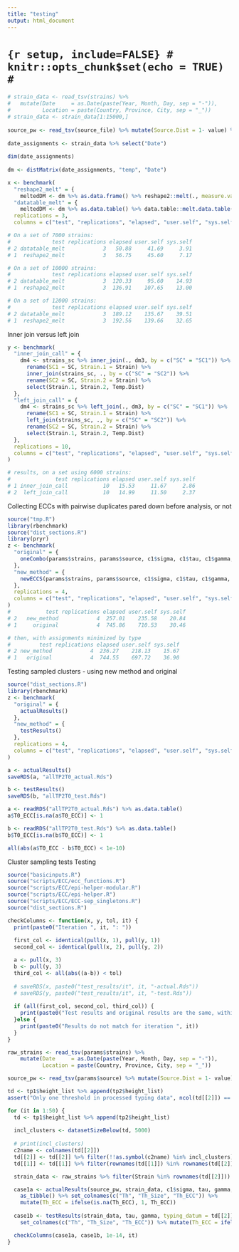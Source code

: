 ---
title: "testing"
output: html_document
---

# ```{r setup, include=FALSE}
# knitr::opts_chunk$set(echo = TRUE)
# ```

```{r}
# strain_data <- read_tsv(strains) %>% 
#   mutate(Date     = as.Date(paste(Year, Month, Day, sep = "-")),
#          Location = paste(Country, Province, City, sep = "_"))
# strain_data <- strain_data[1:15000,]
  
source_pw <- read_tsv(source_file) %>% mutate(Source.Dist = 1- value) %>% select(-value)
  
date_assignments <- strain_data %>% select("Date")
  
dim(date_assignments)
  
dm <- distMatrix(date_assignments, "temp", "Date")

x <- benchmark(
  "reshape2_melt" = {
    meltedDM <- dm %>% as.data.frame() %>% reshape2::melt(., measure.vars = colnames(.))}, 
  "datatable_melt" = {
    meltedDM <- dm %>% as.data.table() %>% data.table::melt.data.table(., measure.vars = colnames(.))}, 
  replications = 3, 
  columns = c("test", "replications", "elapsed", "user.self", "sys.self"))

# On a set of 7000 strains:
#             test replications elapsed user.self sys.self
# 2 datatable_melt            3   50.88     41.69     3.91
# 1  reshape2_melt            3   56.75     45.60     7.17

# On a set of 10000 strains:
#             test replications elapsed user.self sys.self
# 2 datatable_melt            3  120.33     95.60    14.93
# 1  reshape2_melt            3  136.91    107.65    13.00

# On a set of 12000 strains:
#             test replications elapsed user.self sys.self
# 2 datatable_melt            3  189.12    135.67    39.51
# 1  reshape2_melt            3  192.56    139.66    32.65
```

Inner join versus left join
```{r}
y <- benchmark(
  "inner_join_call" = {
    dm4 <- strains_sc %>% inner_join(., dm3, by = c("SC" = "SC1")) %>% 
      rename(SC1 = SC, Strain.1 = Strain) %>% 
      inner_join(strains_sc, ., by = c("SC" = "SC2")) %>% 
      rename(SC2 = SC, Strain.2 = Strain) %>% 
      select(Strain.1, Strain.2, Temp.Dist)
  }, 
  "left_join_call" = {
    dm4 <- strains_sc %>% left_join(., dm3, by = c("SC" = "SC1")) %>% 
      rename(SC1 = SC, Strain.1 = Strain) %>% 
      left_join(strains_sc, ., by = c("SC" = "SC2")) %>% 
      rename(SC2 = SC, Strain.2 = Strain) %>% 
      select(Strain.1, Strain.2, Temp.Dist)
  }, 
  replications = 10, 
  columns = c("test", "replications", "elapsed", "user.self", "sys.self")
)

# results, on a set using 6000 strains:
#              test replications elapsed user.self sys.self
# 1 inner_join_call           10   15.53     11.67     2.86
# 2  left_join_call           10   14.99     11.50     2.37
```

Collecting ECCs with pairwise duplicates pared down before analysis, or not
```{r}
source("tmp.R")
library(rbenchmark)
source("dist_sections.R")
library(pryr)
z <- benchmark(
  "original" = {
    oneCombo(params$strains, params$source, c1$sigma, c1$tau, c1$gamma, params$cpus, td)
  }, 
  "new_method" = {
    newECCS(params$strains, params$source, c1$sigma, c1$tau, c1$gamma, params$cpus, td)
  }, 
  replications = 4, 
  columns = c("test", "replications", "elapsed", "user.self", "sys.self")
)
#           test replications elapsed user.self sys.self
# 2   new_method            4  257.01    235.58    20.84
# 1     original            4  745.86    710.53    30.46

# then, with assignments minimized by type
#         test replications elapsed user.self sys.self
# 2 new_method            4  236.27    218.13    15.67
# 1   original            4  744.55    697.72    36.90
```

Testing sampled clusters - using new method and original
```{r}
source("dist_sections.R")
library(rbenchmark)
z <- benchmark(
  "original" = {
    actualResults()
  }, 
  "new_method" = {
    testResults()
  }, 
  replications = 4, 
  columns = c("test", "replications", "elapsed", "user.self", "sys.self")
)
```

```{r}
a <- actualResults()
saveRDS(a, "allTP2T0_actual.Rds")

b <- testResults()
saveRDS(b, "allTP2T0_test.Rds")
```


```{r}
a <- readRDS("allTP2T0_actual.Rds") %>% as.data.table()
a$T0_ECC[is.na(a$T0_ECC)] <- 1

b <- readRDS("allTP2T0_test.Rds") %>% as.data.table()
b$T0_ECC[is.na(b$T0_ECC)] <- 1

all(abs(a$T0_ECC - b$T0_ECC) < 1e-10)
```

Cluster sampling tests
Testing
```{r}
source("basicinputs.R")
source("scripts/ECC/ecc_functions.R")
source("scripts/ECC/epi-helper-modular.R")
source("scripts/ECC/epi-helper.R")
source("scripts/ECC/ECC-sep_singletons.R")
source("dist_sections.R")

checkColumns <- function(x, y, tol, it) {
  print(paste0("Iteration ", it, ": "))
  
  first_col <- identical(pull(x, 1), pull(y, 1))
  second_col <- identical(pull(x, 2), pull(y, 2))

  a <- pull(x, 3)
  b <- pull(y, 3)
  third_col <- all(abs((a-b)) < tol)
  
  # saveRDS(x, paste0("test_results/it", it, "-actual.Rds"))
  # saveRDS(y, paste0("test_results/it", it, "-test.Rds"))
    
  if (all(first_col, second_col, third_col)) {
    print(paste0("Test results and original results are the same, within a tolerance of ", tol))
  }else {
    print(paste0("Results do not match for iteration ", it))
  }
}
```

```{r}
raw_strains <- read_tsv(params$strains) %>% 
    mutate(Date     = as.Date(paste(Year, Month, Day, sep = "-")), 
           Location = paste(Country, Province, City, sep = "_"))

source_pw <- read_tsv(params$source) %>% mutate(Source.Dist = 1- value) %>% select(-value)

td <- tp1$height_list %>% append(tp2$height_list)
assert("Only one threshold in processed typing data", ncol(td[[2]]) == 1)

for (it in 1:50) {
  td <- tp1$height_list %>% append(tp2$height_list)
  
  incl_clusters <- datasetSizeBelow(td, 5000)
  
  # print(incl_clusters)
  c2name <- colnames(td[[2]])
  td[[2]] <- td[[2]] %>% filter(!!as.symbol(c2name) %in% incl_clusters)
  td[[1]] <- td[[1]] %>% filter(rownames(td[[1]]) %in% rownames(td[[2]]))

  strain_data <- raw_strains %>% filter(Strain %in% rownames(td[[2]]))

  case1a <- actualResults(source_pw, strain_data, c1$sigma, tau, gamma, typing_datum = td[[2]]) %>% 
    as_tibble() %>% set_colnames(c("Th", "Th_Size", "Th_ECC")) %>% 
    mutate(Th_ECC = ifelse(is.na(Th_ECC), 1, Th_ECC))
  
  case1b <- testResults(strain_data, tau, gamma, typing_datum = td[[2]]) %>% 
    set_colnames(c("Th", "Th_Size", "Th_ECC")) %>% mutate(Th_ECC = ifelse(is.na(Th_ECC), 1, Th_ECC))

  checkColumns(case1a, case1b, 1e-14, it)
}

```


